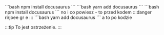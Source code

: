 
<Tabs>
  <TabItem value="npm" label="npm" default>
    ```bash
    npm install docusaurus
    ```
  </TabItem>
  <TabItem value="yarn" label="yarn">
    ```bash
    yarn add docusaurus
    ```
  </TabItem>
</Tabs>

<Tabs>
    <TabItem value="coś nowego" label="a to label" default>
        ```bash
        npm install docusaurus
        ```
        no i co powiesz
    </TabItem>
    <TabItem value="bar jak bar" label="a to bar label">
        - to przed kodem
        :::danger
        rirjoee
        gr
        e
        :::
        ```bash
        yarn add docusaurus
        ```
   a to po kodzie
    </TabItem>
</Tabs>


:::tip
To jest ostrzeżenie.
:::